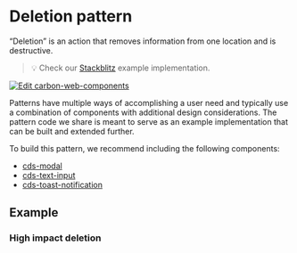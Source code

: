 


<Meta of={deleteStories} />

# Deletion pattern

“Deletion” is an action that removes information from one location and is destructive.

> 💡 Check our
> [Stackblitz](https://stackblitz.com/github/szinta/ibm-products/tree/deletePattern/packages/ibm-products-web-components/examples/delete-pattern)
> example implementation.

[![Edit carbon-web-components](https://developer.stackblitz.com/img/open_in_stackblitz.svg)](https://stackblitz.com/github/szinta/ibm-products/tree/deletePattern/packages/ibm-products-web-components/examples/delete-pattern)

Patterns have multiple ways of accomplishing a user need and typically use a combination of components with additional design considerations. The pattern code we share is meant to serve as an example implementation that can be built and extended further.

To build this pattern, we recommend including the following components:
- [cds-modal](https://web-components.carbondesignsystem.com/?path=/docs/components-modal)
- [cds-text-input](https://web-components.carbondesignsystem.com/?path=/docs/components-text-input--overview)
- [cds-toast-notification](https://web-components.carbondesignsystem.com/?path=/docs/components-notifications-toast--overview)


## Example

### High impact deletion

<Canvas layout="fullscreen" >
  <Story of={deleteStories.highImpactDeletion} />
</Canvas>

